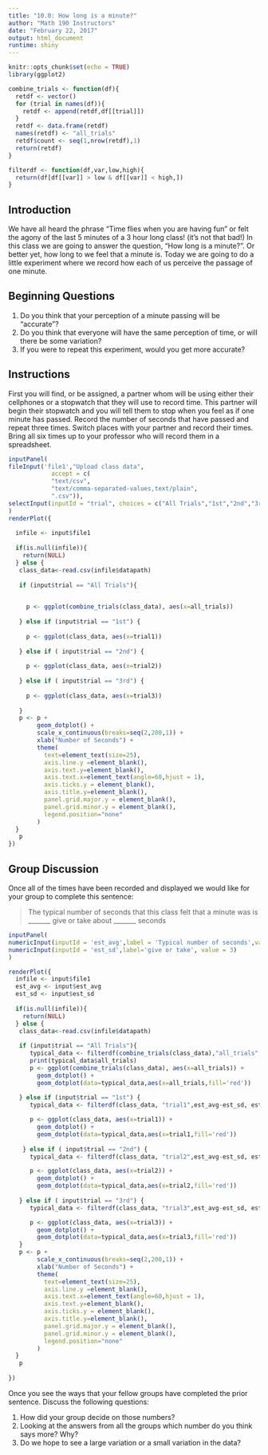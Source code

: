 ```yaml
---
title: "10.0: How long is a minute?"
author: "Math 190 Instructors"
date: "February 22, 2017"
output: html_document
runtime: shiny
---
```


```r
knitr::opts_chunk$set(echo = TRUE)
library(ggplot2)

combine_trials <- function(df){
  retdf <- vector()
  for (trial in names(df)){
    retdf <- append(retdf,df[[trial]])
  }
  retdf <- data.frame(retdf)
  names(retdf) <- "all_trials"
  retdf$count <- seq(1,nrow(retdf),1)
  return(retdf)
}

filterdf <- function(df,var,low,high){
  return(df[df[[var]] > low & df[[var]] < high,])
}


```
## Introduction

We have all heard the phrase "Time flies when you are having fun" or felt the agony of the last 5 minutes of a 3 hour long class! (it's not that bad!) In this class we are going to answer the question, "How long is a minute?". Or better yet, how long to we feel that a minute is. Today we are going to do a little experiment where we record how each of us perceive the passage of one minute. 

## Beginning Questions

  1) Do you think that your perception of a minute passing will be "accurate"?
  2) Do you think that everyone will have the same perception of time, or will there be some variation?
  3) If you were to repeat this experiment, would you get more accurate?

## Instructions

First you will find, or be assigned, a partner whom will be using either their cellphones or a stopwatch that they will use to record time. This partner will begin their stopwatch and you will tell them to stop when you feel as if one minute has passed. Record the number of seconds that have passed and repeat three times. Switch places with your partner and record their times. Bring all six times up to your professor who will record them in a spreadsheet.


```r
inputPanel(
fileInput('file1',"Upload class data",
            accept = c(
            "text/csv",
            "text/comma-separated-values,text/plain",
            ".csv")),
selectInput(inputId = "trial", choices = c("All Trials","1st","2nd","3rd"),label = "Trials")
)
renderPlot({
  
  infile <- input$file1
  
  if(is.null(infile)){
    return(NULL)
  } else {
   class_data<-read.csv(infile$datapath)
   
   if (input$trial == "All Trials"){
     

     p <- ggplot(combine_trials(class_data), aes(x=all_trials))
     
   } else if (input$trial == "1st") {
     
     p <- ggplot(class_data, aes(x=trial1))
     
   } else if ( input$trial == "2nd") {
     
     p <- ggplot(class_data, aes(x=trial2))
     
   } else if ( input$trial == "3rd") {
     
     p <- ggplot(class_data, aes(x=trial3))
     
   }
   p <- p +
        geom_dotplot() + 
        scale_x_continuous(breaks=seq(2,200,1)) +
        xlab("Number of Seconds") +
        theme(
          text=element_text(size=25),
          axis.line.y =element_blank(),
          axis.text.y=element_blank(),
          axis.text.x=element_text(angle=60,hjust = 1),
          axis.ticks.y = element_blank(),
          axis.title.y=element_blank(),
          panel.grid.major.y = element_blank(),
          panel.grid.minor.y = element_blank(),
          legend.position="none"
        )
  } 
   p
})

```

## Group Discussion

Once all of the times have been recorded and displayed we would like for your group to complete this sentence:

>The typical number of seconds that this class felt that a minute was is _______ give or take about _______ seconds

```r
inputPanel(
numericInput(inputId = 'est_avg',label = 'Typical number of seconds',value = 60),
numericInput(inputId = 'est_sd',label='give or take', value = 3)
)

renderPlot({
  infile <- input$file1
  est_avg <- input$est_avg
  est_sd <- input$est_sd
  
  if(is.null(infile)){
    return(NULL)
  } else {
   class_data<-read.csv(infile$datapath)
   
   if (input$trial == "All Trials"){
      typical_data <- filterdf(combine_trials(class_data),"all_trials", est_avg-est_sd, est_avg + est_sd)
      print(typical_data$all_trials)
      p <- ggplot(combine_trials(class_data), aes(x=all_trials)) + 
        geom_dotplot() +
        geom_dotplot(data=typical_data,aes(x=all_trials,fill='red'))
     
   } else if (input$trial == "1st") {
      typical_data <- filterdf(class_data, "trial1",est_avg-est_sd, est_avg + est_sd)

      p <- ggplot(class_data, aes(x=trial1)) +
        geom_dotplot() +
        geom_dotplot(data=typical_data,aes(x=trial1,fill='red'))
   
    } else if ( input$trial == "2nd") {
      typical_data <- filterdf(class_data, "trial2",est_avg-est_sd, est_avg + est_sd)

      p <- ggplot(class_data, aes(x=trial2)) +
        geom_dotplot() +
        geom_dotplot(data=typical_data,aes(x=trial2,fill='red'))
     
   } else if ( input$trial == "3rd") {
      typical_data <- filterdf(class_data, "trial3",est_avg-est_sd, est_avg + est_sd)

      p <- ggplot(class_data, aes(x=trial3)) +
        geom_dotplot() +
        geom_dotplot(data=typical_data,aes(x=trial3,fill='red'))
   }
   p <- p +
        scale_x_continuous(breaks=seq(2,200,1)) +
        xlab("Number of Seconds") +
        theme(
          text=element_text(size=25),
          axis.line.y =element_blank(),
          axis.text.x=element_text(angle=60,hjust = 1),
          axis.text.y=element_blank(),
          axis.ticks.y = element_blank(),
          axis.title.y=element_blank(),
          panel.grid.major.y = element_blank(),
          panel.grid.minor.y = element_blank(),
          legend.position="none"
        )
  } 
   p
   
})

```

Once you see the ways that your fellow groups have completed the prior sentence. Discuss the following questions:

1) How did your group decide on those numbers? 
2) Looking at the answers from all the groups which number do you think says more? Why?  
3) Do we hope to see a large variation or a small variation in the data?  